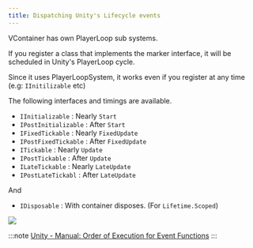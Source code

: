 ```yaml
---
title: Dispatching Unity's Lifecycle events
---
```


VContainer has own PlayerLoop sub systems.

If you register a class that implements the marker interface, it will be scheduled in Unity's PlayerLoop cycle.

Since it uses PlayerLoopSystem, it works even if you register at any time (e.g: `IInitilizable` etc)


The following interfaces and timings are available.

- `IInitializable`     : Nearly `Start`
- `IPostInitializable` : After `Start`
- `IFixedTickable`     : Nearly `FixedUpdate`
- `IPostFixedTickable` : After `FixedUpdate`
- `ITickable`          : Nearly `Update`
- `IPostTickable`      : After `Update`
- `ILateTickable`      : Nearly `LateUpdate`
- `IPostLateTickabl`   : After `LateUpdate`

And

- `IDisposable` : With container disposes. (For `Lifetime.Scoped`)

![](./assets/lifecycle_diagram.png)

:::note
[Unity - Manual: Order of Execution for Event Functions](https://docs.unity3d.com/Manual/ExecutionOrder.html)
:::
